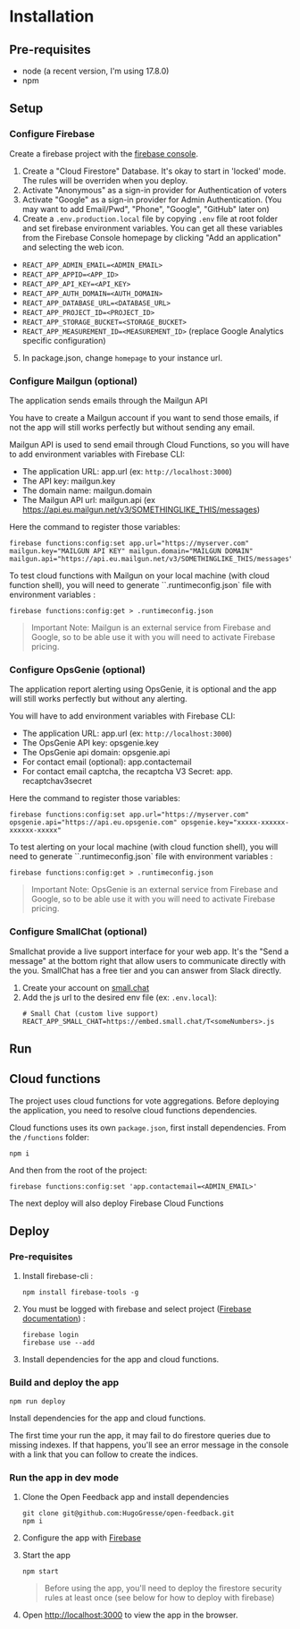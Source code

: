 
<Meta title="Documentation/Install" />

# Installation

## Pre-requisites

- node (a recent version, I'm using 17.8.0)
- npm

## Setup

### Configure Firebase
Create a firebase project with the [firebase console](https://console.firebase.google.com).

1. Create a "Cloud Firestore" Database. It's okay to start in 'locked' mode. The rules will be overriden when you deploy.
2. Activate "Anonymous" as a sign-in provider for Authentication of voters
3. Activate "Google" as a sign-in provider for Admin Authentication. (You may want to add Email/Pwd", "Phone", "Google", "GitHub" later on)
4. Create a `.env.production.local` file by copying `.env` file at root folder and set firebase environment variables. You can get all these variables from the Firebase Console homepage by clicking "Add an application" and selecting the web icon.

  * `REACT_APP_ADMIN_EMAIL=<ADMIN_EMAIL>`
  * `REACT_APP_APPID=<APP_ID>`
  * `REACT_APP_API_KEY=<API_KEY>`
  * `REACT_APP_AUTH_DOMAIN=<AUTH_DOMAIN>`
  * `REACT_APP_DATABASE_URL=<DATABASE_URL>`
  * `REACT_APP_PROJECT_ID=<PROJECT_ID>`
  * `REACT_APP_STORAGE_BUCKET=<STORAGE_BUCKET>`
  * `REACT_APP_MEASUREMENT_ID=<MEASUREMENT_ID>` (replace Google Analytics specific configuration)

5. In package.json, change `homepage` to your instance url.

### Configure Mailgun (optional)
The application sends emails through the Mailgun API

You have to create a Mailgun account if you want to send those emails, if not the app will still works perfectly but without sending any email.

Mailgun API is used to send email through Cloud Functions, so you will have to add environment variables with Firebase CLI:

- The application URL: app.url (ex: `http://localhost:3000`)
- The API key: mailgun.key
- The domain name: mailgun.domain
- The Mailgun API url: mailgun.api (ex https://api.eu.mailgun.net/v3/SOMETHINGLIKE_THIS/messages)

Here the command to register those variables:

    firebase functions:config:set app.url="https://myserver.com" mailgun.key="MAILGUN API KEY" mailgun.domain="MAILGUN DOMAIN"  mailgun.api="https://api.eu.mailgun.net/v3/SOMETHINGLIKE_THIS/messages"

To test cloud functions with Mailgun on your local machine (with cloud function shell), you will need to generate ``.runtimeconfig.json` file with environment variables :

    firebase functions:config:get > .runtimeconfig.json

> Important Note: Mailgun is an external service from Firebase and Google, so to be able use it with you will need to activate Firebase pricing.

### Configure OpsGenie (optional)
The application report alerting using OpsGenie, it is optional and the app will still works perfectly but without any alerting.

You will have to add environment variables with Firebase CLI:

- The application URL: app.url (ex: `http://localhost:3000`)
- The OpsGenie API key: opsgenie.key
- The OpsGenie api domain: opsgenie.api
- For contact email (optional): app.contactemail
- For contact email captcha, the recaptcha V3 Secret: app. recaptchav3secret

Here the command to register those variables:

    firebase functions:config:set app.url="https://myserver.com" opsgenie.api="https://api.eu.opsgenie.com" opsgenie.key="xxxxx-xxxxxx-xxxxxx-xxxxx"

To test alerting on your local machine (with cloud function shell), you will need to generate ``.runtimeconfig.json` file with environment variables :

    firebase functions:config:get > .runtimeconfig.json

> Important Note: OpsGenie is an external service from Firebase and Google, so to be able use it with you will need to activate Firebase pricing.

### Configure SmallChat (optional)
Smallchat provide a live support interface for your web app. It's the "Send a message" at the bottom right that allow users to communicate directly with the you.
SmallChat has a free tier and you can answer from Slack directly.

1. Create your account on [small.chat](https://small.chat/)
2. Add the js url to the desired env file (ex: `.env.local`):
    ```
    # Small Chat (custom live support)
    REACT_APP_SMALL_CHAT=https://embed.small.chat/T<someNumbers>.js
    ```


## Run

## Cloud functions

The project uses cloud functions for vote aggregations. Before deploying the application, you need to resolve cloud functions dependencies.


Cloud functions uses its own `package.json`, first install dependencies. From the `/functions` folder:

```
npm i
```

And then from the root of the project:

```
firebase functions:config:set 'app.contactemail=<ADMIN_EMAIL>'
```

The next deploy will also deploy Firebase Cloud Functions

## Deploy

### Pre-requisites
1. Install firebase-cli :
    ```
    npm install firebase-tools -g
    ```

2. You must be logged with firebase and select project ([Firebase documentation](https://firebase.google.com/docs/web)) :
    ```
    firebase login
    firebase use --add
    ```
3. Install dependencies for the app and cloud functions.

### Build and deploy the app

```
npm run deploy
```

Install dependencies for the app and cloud functions.

The first time your run the app, it may fail to do firestore queries due to missing indexes. If that happens, you'll see an error message in the console with a link that you can follow to create the indices.

### Run the app in dev mode


1. Clone the Open Feedback app and install dependencies
    ```
    git clone git@github.com:HugoGresse/open-feedback.git
    npm i
    ```
2. Configure the app with [Firebase](#configure-firebase)
3. Start the app
    ```
    npm start
    ```

    >Before using the app, you'll need to deploy the firestore security rules at least once (see below for how to deploy with firebase)

4. Open [http://localhost:3000](http://localhost:3000) to view the app in the browser.


